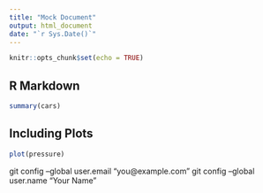 ```yaml
---
title: "Mock Document"
output: html_document
date: "`r Sys.Date()`"
---
```


```r
knitr::opts_chunk$set(echo = TRUE)
```

## R Markdown


```r
summary(cars)
```

## Including Plots

```r
plot(pressure)
```
git config --global user.email "you@example.com"
  git config --global user.name "Your Name"
